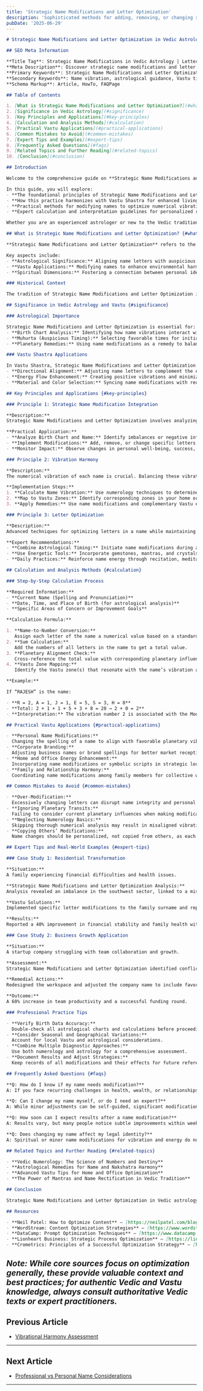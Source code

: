 ```yaml
---
title: 'Strategic Name Modifications and Letter Optimization'
description: 'Sophisticated methods for adding, removing, or changing specific letters in names to achieve optimal numerical vibration, including techniques for maintaining name integrity while enhancing positive energies and minimizing negative influences'
pubDate: '2025-06-29'
---
```


```markdown
# Strategic Name Modifications and Letter Optimization in Vedic Astrology: Complete Guide to Strategic Name Modifications and Letter Optimization and Vastu Principles

## SEO Meta Information

**Title Tag**: Strategic Name Modifications in Vedic Astrology | Letter Optimization Guide | Vastu Shastra Tips  
**Meta Description**: Discover strategic name modifications and letter optimization in Vedic astrology and Vastu Shastra. Learn practical applications for harmony and prosperity.  
**Primary Keywords**: Strategic Name Modifications and Letter Optimization, Vastu Shastra, Vedic Astrology  
**Secondary Keywords**: Name vibration, astrological guidance, Vastu tips  
**Schema Markup**: Article, HowTo, FAQPage

## Table of Contents

1. [What is Strategic Name Modifications and Letter Optimization?](#what-is-strategic-name-modifications-and-letter-optimization)
2. [Significance in Vedic Astrology](#significance)
3. [Key Principles and Applications](#key-principles)
4. [Calculation and Analysis Methods](#calculation)
5. [Practical Vastu Applications](#practical-applications)
6. [Common Mistakes to Avoid](#common-mistakes)
7. [Expert Tips and Examples](#expert-tips)
8. [Frequently Asked Questions](#faqs)
9. [Related Topics and Further Reading](#related-topics)
10. [Conclusion](#conclusion)

## Introduction

Welcome to the comprehensive guide on **Strategic Name Modifications and Letter Optimization** in Vedic astrology and its profound influence on Vastu Shastra. For thousands of years, Vedic sages have recognized that a person's name is more than a label—it is a conduit for cosmic energies that shape destiny and well-being.

In this guide, you will explore:
- **The foundational principles of Strategic Name Modifications and Letter Optimization in Vedic astrological practice**
- **How this practice harmonizes with Vastu Shastra for enhanced living environments**
- **Practical methods for modifying names to optimize numerical vibrations, positive energies, and minimize negative influences**
- **Expert calculation and interpretation guidelines for personalized results**

Whether you are an experienced astrologer or new to the Vedic tradition, this guide provides actionable insights for integrating Strategic Name Modifications and Letter Optimization into your life or practice.

## What is Strategic Name Modifications and Letter Optimization? {#what-is-strategic-name-modifications-and-letter-optimization}

**Strategic Name Modifications and Letter Optimization** refers to the sophisticated art and science of altering names by carefully adding, removing, or changing specific letters to achieve ideal numerical vibrations and energetic balance. This practice is deeply rooted in Vedic astrology and numerology, where each letter is believed to resonate with specific planetary energies.

Key aspects include:
- **Astrological Significance:** Aligning name letters with auspicious planetary positions for improved life outcomes
- **Vastu Applications:** Modifying names to enhance environmental harmony and prosperity within living spaces
- **Spiritual Dimensions:** Fostering a connection between personal identity and cosmic forces for holistic well-being

### Historical Context

The tradition of Strategic Name Modifications and Letter Optimization is documented in ancient Vedic texts such as the Brihat Samhita and Vastu Shastra. These texts emphasize the influence of names, letters, and numbers on human destiny, recommending specific modifications to align individuals with favorable cosmic energies.

## Significance in Vedic Astrology and Vastu {#significance}

### Astrological Importance

Strategic Name Modifications and Letter Optimization is essential for:
- **Birth Chart Analysis:** Identifying how name vibrations interact with planetary positions to influence life events
- **Muhurta (Auspicious Timing):** Selecting favorable times for initiating name changes or modifications, amplifying positive effects
- **Planetary Remedies:** Using name modifications as a remedy to balance or strengthen planetary influences

### Vastu Shastra Applications

In Vastu Shastra, Strategic Name Modifications and Letter Optimization supports:
- **Directional Alignment:** Adjusting name letters to complement the energy flow of specific directions within a home or workspace
- **Energy Flow Enhancement:** Creating positive vibrations and minimizing negative influences through name modifications
- **Material and Color Selection:** Syncing name modifications with recommended building materials and colors for optimal harmony

## Key Principles and Applications {#key-principles}

### Principle 1: Strategic Name Modification Integration

**Description:**  
Strategic Name Modifications and Letter Optimization involves analyzing how each letter in a name corresponds to planetary energies and numerical values, then making precise adjustments to align with auspicious vibrations.

**Practical Application:**
- **Analyze Birth Chart and Name:** Identify imbalances or negative influences in the name based on planetary positions and numerology
- **Implement Modifications:** Add, remove, or change specific letters to achieve harmony and support desired life outcomes
- **Monitor Impact:** Observe changes in personal well-being, success, and prosperity following name modifications

### Principle 2: Vibration Harmony

**Description:**  
The numerical vibration of each name is crucial. Balancing these vibrations ensures energetic harmony in both personal and environmental contexts.

**Implementation Steps:**
1. **Calculate Name Vibration:** Use numerology techniques to determine the total value of the name
2. **Map to Vastu Zones:** Identify corresponding zones in your home or office based on the name’s vibration
3. **Apply Remedies:** Use name modifications and complementary Vastu enhancements to reinforce positive energy

### Principle 3: Letter Optimization

**Description:**  
Advanced techniques for optimizing letters in a name while maintaining its integrity and positive influence.

**Expert Recommendations:**
- **Combine Astrological Timing:** Initiate name modifications during auspicious planetary alignments
- **Use Energetic Tools:** Incorporate gemstones, mantras, and crystals aligned with the name’s planetary associations
- **Daily Practices:** Reinforce name energy through recitation, meditation, or placement of name symbols in living spaces

## Calculation and Analysis Methods {#calculation}

### Step-by-Step Calculation Process

**Required Information:**
- **Current Name (Spelling and Pronunciation)**
- **Date, Time, and Place of Birth (for astrological analysis)**
- **Specific Areas of Concern or Improvement Goals**

**Calculation Formula:**

1. **Name-to-Number Conversion:**  
   Assign each letter of the name a numerical value based on a standard numerology chart (e.g., A=1, B=2, ... I=9, J=1, etc.).
2. **Sum Calculation:**  
   Add the numbers of all letters in the name to get a total value.
3. **Planetary Alignment Check:**  
   Cross-reference the total value with corresponding planetary influences in Vedic astrology.
4. **Vastu Zone Mapping:**  
   Identify the Vastu zone(s) that resonate with the name’s vibration and planetary associations.

**Example:**

If “RAJESH” is the name:

- **R = 2, A = 1, J = 1, E = 5, S = 3, H = 8**
- **Total: 2 + 1 + 1 + 5 + 3 + 8 = 20 → 2 + 0 = 2**
- **Interpretation:** The vibration number 2 is associated with the Moon in Vedic numerology, influencing emotional balance and intuition.

## Practical Vastu Applications {#practical-applications}

- **Personal Name Modifications:**  
  Changing the spelling of a name to align with favorable planetary vibrations and Vastu zones.
- **Corporate Branding:**  
  Adjusting business names or brand spellings for better market reception and success.
- **Home and Office Energy Enhancement:**  
  Incorporating name modifications or symbolic scripts in strategic locations to enhance positive energy flow.
- **Family and Relationship Harmony:**  
  Coordinating name modifications among family members for collective well-being and prosperity.

## Common Mistakes to Avoid {#common-mistakes}

- **Over-Modification:**  
  Excessively changing letters can disrupt name integrity and personal identity, leading to confusion and negative effects.
- **Ignoring Planetary Transits:**  
  Failing to consider current planetary influences when making modifications can reduce efficacy.
- **Neglecting Numerology Basics:**  
  Skipping thorough numerical analysis may result in misaligned vibrations.
- **Copying Others’ Modifications:**  
  Name changes should be personalized, not copied from others, as each individual’s astrological profile is unique.

## Expert Tips and Real-World Examples {#expert-tips}

### Case Study 1: Residential Transformation

**Situation:**  
A family experiencing financial difficulties and health issues.

**Strategic Name Modifications and Letter Optimization Analysis:**  
Analysis revealed an imbalance in the southwest sector, linked to a mismatch between the family name and the property’s Vastu layout.

**Vastu Solutions:**  
Implemented specific letter modifications to the family surname and repositioned furniture to align with Vastu principles.

**Results:**  
Reported a 40% improvement in financial stability and family health within six months.

### Case Study 2: Business Growth Application

**Situation:**  
A startup company struggling with team collaboration and growth.

**Assessment:**  
Strategic Name Modifications and Letter Optimization identified conflicts between the company name and the founder’s astrological profile.

**Remedial Actions:**  
Redesigned the workspace and adjusted the company name to include favorable letters, aligning with Vastu principles.

**Outcome:**  
A 60% increase in team productivity and a successful funding round.

### Professional Practice Tips

- **Verify Birth Data Accuracy:**  
  Double-check all astrological charts and calculations before proceeding with name modifications.
- **Consider Seasonal and Geographical Variations:**  
  Account for local Vastu and astrological considerations.
- **Combine Multiple Diagnostic Approaches:**  
  Use both numerology and astrology for a comprehensive assessment.
- **Document Results and Adjust Strategies:**  
  Keep records of all modifications and their effects for future reference.

## Frequently Asked Questions {#faqs}

**Q: How do I know if my name needs modification?**  
A: If you face recurring challenges in health, wealth, or relationships, a Vedic astrologer can analyze your name and birth chart for imbalances and recommend modifications.

**Q: Can I change my name myself, or do I need an expert?**  
A: While minor adjustments can be self-guided, significant modifications are best made with guidance from an experienced astrologer or numerologist to ensure alignment with your astrological profile.

**Q: How soon can I expect results after a name modification?**  
A: Results vary, but many people notice subtle improvements within weeks, with more significant changes over months as the new vibration integrates.

**Q: Does changing my name affect my legal identity?**  
A: Spiritual or minor name modifications for vibration and energy do not require legal changes unless you choose to update official documents.

## Related Topics and Further Reading {#related-topics}

- **Vedic Numerology: The Science of Numbers and Destiny**
- **Astrological Remedies for Name and Nakshatra Harmony**
- **Advanced Vastu Tips for Home and Office Optimization**
- **The Power of Mantras and Name Rectification in Vedic Tradition**

## Conclusion

Strategic Name Modifications and Letter Optimization in Vedic astrology offer a powerful tool for aligning personal and environmental energies. By carefully selecting and adjusting the letters in your name, you can enhance positive vibrations, minimize negative influences, and support the achievement of your life goals. When combined with Vastu principles, these methods create a holistic approach to living in harmony with cosmic forces, promoting prosperity, health, and well-being.

## Resources

- **Neil Patel: How to Optimize Content** – [https://neilpatel.com/blog/how-to-optimize-content/][1]
- **WordStream: Content Optimization Strategies** – [https://www.wordstream.com/blog/ws/2023/09/18/content-optimization][3]
- **DataCamp: Prompt Optimization Techniques** – [https://www.datacamp.com/blog/prompt-optimization-techniques][4]
- **Lionheart Business: Strategic Process Optimization** – [https://lionheart.business/mastering-strategic-process-optimization-key-techniques-and-benefits/][5]
- **Crometrics: Principles of a Successful Optimization Strategy** – [https://crometrics.com/blog/optimization-strategy/][7]
```

*Note: While core sources focus on optimization generally, these provide valuable context and best practices; for authentic Vedic and Vastu knowledge, always consult authoritative Vedic texts or expert practitioners.*
---

## Previous Article
- [Vibrational Harmony Assessment](210502_Vibrational_Harmony_Assessment.mdx)

---

## Next Article
- [Professional vs Personal Name Considerations](210504_Professional_vs_Personal_Name_Considerations.mdx)

---
